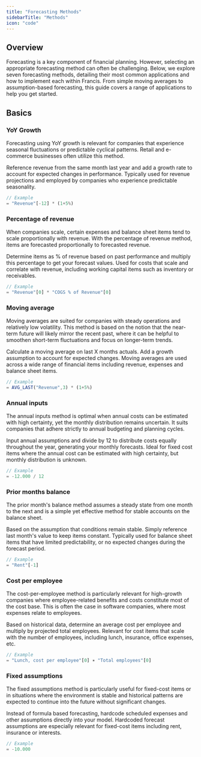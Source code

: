 ```yaml
---
title: "Forecasting Methods"
sidebarTitle: "Methods"
icon: "code"
---
```


## Overview

Forecasting is a key component of financial planning. However, selecting an appropriate forecasting method can often be challenging. Below, we explore seven forecasting methods, detailing their most common applications and how to implement each within Francis. From simple moving averages to assumption-based forecasting, this guide covers a range of applications to help you get started.

## Basics

### YoY Growth

Forecasting using YoY growth is relevant for companies that experience seasonal fluctuations or predictable cyclical patterns. Retail and e-commerce businesses often utilize this method.

<CardGroup cols={2}>
  <Card title="Method">
    Reference revenue from the same month last year and add a growth rate to account for expected changes in performance.
  </Card>

  <Card title="Application">
    Typically used for revenue projections and employed by companies who experience predictable seasonality.
  </Card>
</CardGroup>

```typescript
// Example
= "Revenue"[-12] * (1+5%)
```

### Percentage of revenue

When companies scale, certain expenses and balance sheet items tend to scale proportionally with revenue. With the percentage of revenue method, items are forecasted proportionally to forecasted revenue.

<CardGroup cols={2}>
  <Card title="Method">
    Determine items as % of revenue based on past performance and multiply this percentage to get your forecast values.
  </Card>

  <Card title="Application">
    Used for costs that scale and correlate with revenue, including working capital items such as inventory or receivables.
  </Card>
</CardGroup>

```typescript
// Example
= "Revenue"[0] * "COGS % of Revenue"[0]
```

### Moving average

Moving averages are suited for companies with steady operations and relatively low volatility. This method is based on the notion that the near-term future will likely mirror the recent past, where it can be helpful to smoothen short-term fluctuations and focus on longer-term trends.

<CardGroup cols={2}>
  <Card title="Method">
    Calculate a moving average on last X months actuals. Add a growth assumption to account for expected changes.
  </Card>

  <Card title="Application">
    Moving averages are used across a wide range of financial items including revenue, expenses and balance sheet items.
  </Card>
</CardGroup>

```typescript
// Example
= AVG_LAST("Revenue",3) * (1+5%)
```

### Annual inputs

The annual inputs method is optimal when annual costs can be estimated with high certainty, yet the monthly distribution remains uncertain. It suits companies that adhere strictly to annual budgeting and planning cycles.

<CardGroup cols={2}>
  <Card title="Method">
    Input annual assumptions and divide by 12 to distribute costs equally throughout the year, generating your monthly forecasts.
  </Card>

  <Card title="Application">
    Ideal for fixed cost items where the annual cost can be estimated with high certainty, but monthly distribution is unknown.
  </Card>
</CardGroup>

```typescript
// Example
= -12.000 / 12
```

### Prior months balance

The prior month's balance method assumes a steady state from one month to the next and is a simple yet effective method for stable accounts on the balance sheet.

<CardGroup cols={2}>
  <Card title="Method">
    Based on the assumption that conditions remain stable. Simply reference last month's value to keep items constant.
  </Card>

  <Card title="Application">
    Typically used for balance sheet items that have limited predictability, or no expected changes during the forecast period.
  </Card>
</CardGroup>

```typescript
// Example
= "Rent"[-1]
```

### Cost per employee

The cost-per-employee method is particularly relevant for high-growth companies where employee-related benefits and costs constitute most of the cost base. This is often the case in software companies, where most expenses relate to employees.

<CardGroup cols={2}>
  <Card title="Method">
    Based on historical data, determine an average cost per employee and multiply by projected total employees.
  </Card>

  <Card title="Application">
    Relevant for cost items that scale with the number of employees, including lunch, insurance, office expenses, etc.
  </Card>
</CardGroup>

```typescript
// Example
= "Lunch, cost per employee"[0] ∗ "Total employees"[0]
```

### Fixed assumptions

The fixed assumptions method is particularly useful for fixed-cost items or in situations where the environment is stable and historical patterns are expected to continue into the future without significant changes.

<CardGroup cols={2}>
  <Card title="Method">
    Instead of formula based forecasting, hardcode scheduled expenses and other assumptions directly into your model.
  </Card>

  <Card title="Application">
    Hardcoded forecast assumptions are especially relevant for fixed-cost items including rent, insurance or interests.
  </Card>
</CardGroup>

```typescript
// Example
= -10.000
```